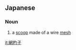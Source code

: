 ==Japanese==
{{ja-kanjitab|網|杓|子}}
{{wikipedia|Ami shakushi}}

===Noun===
{{ja-noun|あみしゃくし}}

# a [[scoop]] made of a wire [[mesh]]

[[it:網杓子]]
